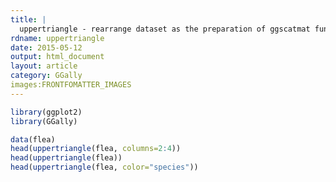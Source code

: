 ```yaml
---
title: |
  uppertriangle - rearrange dataset as the preparation of ggscatmat function
rdname: uppertriangle
date: 2015-05-12
output: html_document
layout: article
category: GGally
images:FRONTFOMATTER_IMAGES
---
```


```r
library(ggplot2)
library(GGally)
```

```r

data(flea)
head(uppertriangle(flea, columns=2:4))
head(uppertriangle(flea))
head(uppertriangle(flea, color="species"))



```